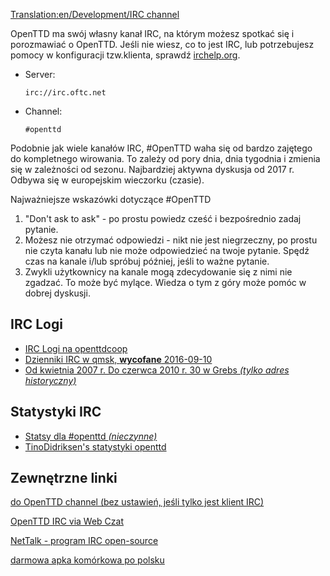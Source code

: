 [[Translation:en/Development/IRC channel]]

OpenTTD ma swój własny kanał IRC, na którym możesz spotkać się i porozmawiać o OpenTTD. Jeśli nie wiesz, co to jest IRC, lub potrzebujesz pomocy w konfiguracji tzw.klienta, sprawdź [http://www.irchelp.org/ irchelp.org].

* Server: <pre>irc://irc.oftc.net</pre>
* Channel: <pre>#openttd</pre>

Podobnie jak wiele kanałów IRC, #OpenTTD waha się od bardzo zajętego do kompletnego wirowania. To zależy od pory dnia, dnia tygodnia i zmienia się w zależności od sezonu. Najbardziej aktywna dyskusja od 2017 r. Odbywa się w europejskim wieczorku (czasie).  

Najważniejsze wskazówki dotyczące #OpenTTD
# "Don't ask to ask" - po prostu powiedz cześć i bezpośrednio zadaj pytanie.
# Możesz nie otrzymać odpowiedzi - nikt nie jest niegrzeczny, po prostu nie czyta kanału lub nie może odpowiedzieć na twoje pytanie. Spędź czas na kanale i/lub spróbuj później, jeśli to ważne pytanie.
# Zwykli użytkownicy na kanale mogą zdecydowanie się z nimi nie zgadzać. To może być mylące. Wiedza o tym z góry może pomóc w dobrej dyskusji.

==IRC Logi==
*[http://webster.openttdcoop.org/index.php?channel=openttd IRC Logi na openttdcoop]
*[http://irclogs.qmsk.net/channels/openttd Dzienniki IRC w qmsk, '''wycofane''' 2016-09-10]
*[http://thegrebs.com/irc/ Od kwietnia 2007 r. Do czerwca 2010 r. 30 w Grebs ''(tylko adres historyczny)'']

==Statystyki IRC==
*[http://electricpotential.net/ircstats/openttd2.html Statsy dla #openttd ''(nieczynne)'']
*[http://alpha.visl.sdu.dk/~tino/pisg/OFTC/openttd.html TinoDidriksen's statystyki openttd]

==Zewnętrzne linki ==

[irc://irc.oftc.net/openttd do OpenTTD channel (bez ustawień, jeśli tylko jest klient IRC)]

[http://webchat.oftc.net/?randomnick=1&channels=openttd&prompt=1 OpenTTD IRC via Web Czat]

[http://www.ntalk.de/Nettalk/en/ NetTalk - program IRC open-source]

[http://www.androirc.com/pl/ darmowa apka komórkowa po polsku]